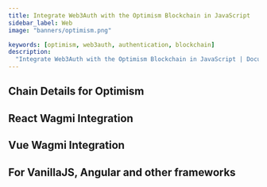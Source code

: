 ```yaml
---
title: Integrate Web3Auth with the Optimism Blockchain in JavaScript
sidebar_label: Web
image: "banners/optimism.png"

keywords: [optimism, web3auth, authentication, blockchain]
description:
  "Integrate Web3Auth with the Optimism Blockchain in JavaScript | Documentation - Web3Auth"
---
```



<SEO
  title="Integrate Web3Auth with the Optimism Blockchain in JavaScript"
  description="Integrate Web3Auth with the Optimism Blockchain in JavaScript | Documentation - Web3Auth"
  image="https://web3auth.io/docs/banners/optimism.png"
  slug="/connect-blockchain/evm/optimism/web"
/>

## Chain Details for Optimism

<ChainDetailsOptimism />

## React Wagmi Integration

<ReactWagmiIntegration />

## Vue Wagmi Integration

<VueWagmiIntegration />

## For VanillaJS, Angular and other frameworks

<JsBlockchainMethods />
